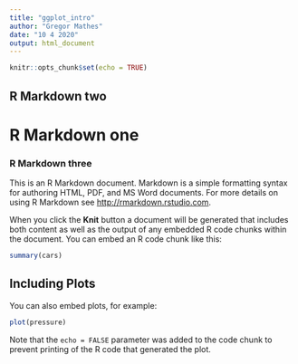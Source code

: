```yaml
---
title: "ggplot_intro"
author: "Gregor Mathes"
date: "10 4 2020"
output: html_document
---
```


```r
knitr::opts_chunk$set(echo = TRUE)
```

## R Markdown two

# R Markdown one

### R Markdown three

This is an R Markdown document. Markdown is a simple formatting syntax for authoring HTML, PDF, and MS Word documents. For more details on using R Markdown see <http://rmarkdown.rstudio.com>.

When you click the **Knit** button a document will be generated that includes both content as well as the output of any embedded R code chunks within the document. You can embed an R code chunk like this:

```r
summary(cars)
```

## Including Plots

You can also embed plots, for example:

```r
plot(pressure)
```

Note that the `echo = FALSE` parameter was added to the code chunk to prevent printing of the R code that generated the plot.
